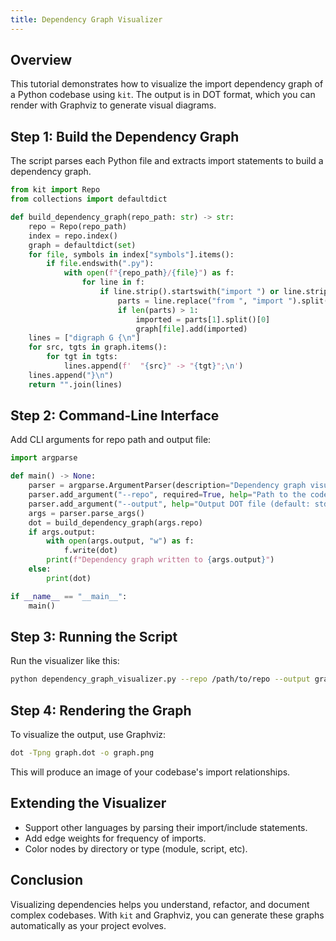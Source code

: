 ```yaml
---
title: Dependency Graph Visualizer
---
```


## Overview

This tutorial demonstrates how to visualize the import dependency graph of a Python codebase using `kit`. The output is in DOT format, which you can render with Graphviz to generate visual diagrams.

## Step 1: Build the Dependency Graph

The script parses each Python file and extracts import statements to build a dependency graph.

```python
from kit import Repo
from collections import defaultdict

def build_dependency_graph(repo_path: str) -> str:
    repo = Repo(repo_path)
    index = repo.index()
    graph = defaultdict(set)
    for file, symbols in index["symbols"].items():
        if file.endswith(".py"):
            with open(f"{repo_path}/{file}") as f:
                for line in f:
                    if line.strip().startswith("import ") or line.strip().startswith("from "):
                        parts = line.replace("from ", "import ").split("import ")
                        if len(parts) > 1:
                            imported = parts[1].split()[0]
                            graph[file].add(imported)
    lines = ["digraph G {\n"]
    for src, tgts in graph.items():
        for tgt in tgts:
            lines.append(f'  "{src}" -> "{tgt}";\n')
    lines.append("}\n")
    return "".join(lines)
```

## Step 2: Command-Line Interface

Add CLI arguments for repo path and output file:

```python
import argparse

def main() -> None:
    parser = argparse.ArgumentParser(description="Dependency graph visualizer using kit.")
    parser.add_argument("--repo", required=True, help="Path to the code repository")
    parser.add_argument("--output", help="Output DOT file (default: stdout)")
    args = parser.parse_args()
    dot = build_dependency_graph(args.repo)
    if args.output:
        with open(args.output, "w") as f:
            f.write(dot)
        print(f"Dependency graph written to {args.output}")
    else:
        print(dot)

if __name__ == "__main__":
    main()
```

## Step 3: Running the Script

Run the visualizer like this:

```sh
python dependency_graph_visualizer.py --repo /path/to/repo --output graph.dot
```

## Step 4: Rendering the Graph

To visualize the output, use Graphviz:

```sh
dot -Tpng graph.dot -o graph.png
```

This will produce an image of your codebase's import relationships.

## Extending the Visualizer

- Support other languages by parsing their import/include statements.
- Add edge weights for frequency of imports.
- Color nodes by directory or type (module, script, etc).

## Conclusion

Visualizing dependencies helps you understand, refactor, and document complex codebases. With `kit` and Graphviz, you can generate these graphs automatically as your project evolves.
